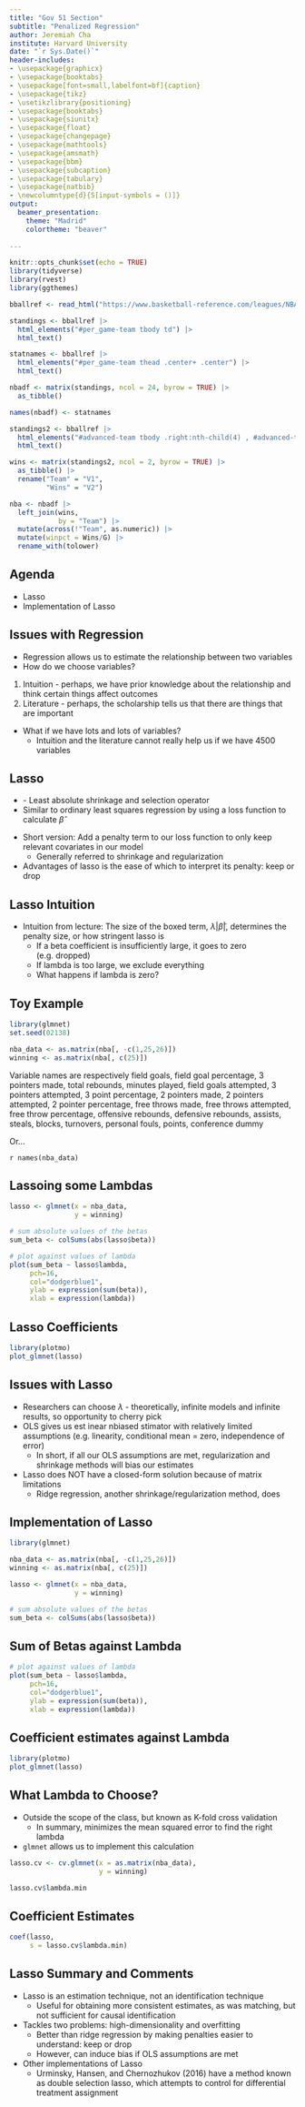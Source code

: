```yaml
---
title: "Gov 51 Section"
subtitle: "Penalized Regression"
author: Jeremiah Cha
institute: Harvard University
date: "`r Sys.Date()`"
header-includes:
- \usepackage{graphicx} 
- \usepackage{booktabs} 
- \usepackage[font=small,labelfont=bf]{caption}
- \usepackage{tikz}
- \usetikzlibrary{positioning}
- \usepackage{booktabs}
- \usepackage{siunitx}
- \usepackage{float}
- \usepackage{changepage}
- \usepackage{mathtools}
- \usepackage{amsmath}
- \usepackage{bbm}
- \usepackage{subcaption}
- \usepackage{tabulary}
- \usepackage{natbib}
- \newcolumntype{d}{S[input-symbols = ()]}
output: 
  beamer_presentation:
    theme: "Madrid"
    colortheme: "beaver"
  
---
```


```r
knitr::opts_chunk$set(echo = TRUE)
library(tidyverse)
library(rvest)
library(ggthemes)

bballref <- read_html("https://www.basketball-reference.com/leagues/NBA_2024.html")

standings <- bballref |> 
  html_elements("#per_game-team tbody td") |> 
  html_text()

statnames <- bballref |> 
  html_elements("#per_game-team thead .center+ .center") |> 
  html_text()

nbadf <- matrix(standings, ncol = 24, byrow = TRUE) |> 
  as_tibble() 

names(nbadf) <- statnames

standings2 <- bballref |> 
  html_elements("#advanced-team tbody .right:nth-child(4) , #advanced-team tbody th+ .left") |>
  html_text()

wins <- matrix(standings2, ncol = 2, byrow = TRUE) |> 
  as_tibble() |> 
  rename("Team" = "V1",
         "Wins" = "V2")

nba <- nbadf |> 
  left_join(wins, 
            by = "Team") |> 
  mutate(across(!"Team", as.numeric)) |> 
  mutate(winpct = Wins/G) |> 
  rename_with(tolower)
```

## Agenda

- Lasso
- Implementation of Lasso 

## Issues with Regression

- Regression allows us to estimate the relationship between two variables
- \textbf{Problem:} How do we choose variables?

1. Intuition - perhaps, we have prior knowledge about the relationship and think certain things affect outcomes
2. Literature - perhaps, the scholarship tells us that there are things that are important 

- \textbf{Problem 2:} What if we have lots and lots of variables? 
  - \pause Intuition and the literature cannot really help us if we have 4500 variables 

## Lasso

- \textbf{Lasso} - Least absolute shrinkage and selection operator 
- Similar to ordinary least squares regression by using a loss function to calculate $\widehat \beta$

\begin{equation}
  \widehat \beta = \underset{\widetilde \beta}{\text{argmin}} \frac{1}{2} \sum_{i=1}^N (Y_i - \widetilde \beta X)^2 + \boxed{\lambda |\widetilde \beta|}
\end{equation}

- Short version: Add a penalty term to our loss function to only keep relevant covariates in our model 
  - Generally referred to shrinkage and regularization
- Advantages of lasso is the ease of which to interpret its penalty: keep or drop 

## Lasso Intuition 

- Intuition from lecture: The size of the boxed term, $\lambda |\widetilde \beta|$, determines the penalty size, or how stringent lasso is
  - If a beta coefficient is insufficiently large, it goes to zero (e.g. dropped)
  - If lambda is too large, we exclude everything 
  - What happens if lambda is zero? 

## Toy Example

```r
library(glmnet)
set.seed(02138)

nba_data <- as.matrix(nba[, -c(1,25,26)])
winning <- as.matrix(nba[, c(25)])
```

Variable names are respectively field goals, field goal percentage, 3 pointers made, total rebounds, minutes played, field goals attempted, 3 pointers attempted, 3 point percentage, 2 pointers made, 2 pointers attempted, 2 pointer percentage, free throws made, free throws attempted, free throw percentage, offensive rebounds, defensive rebounds, assists, steals, blocks, turnovers, personal fouls, points, conference dummy

Or...

`r names(nba_data)`

\textbf{What factors contribute to winning basketball?}

## Lassoing some Lambdas

```r
lasso <- glmnet(x = nba_data, 
                y = winning)

# sum absolute values of the betas
sum_beta <- colSums(abs(lasso$beta))

# plot against values of lambda
plot(sum_beta ~ lasso$lambda, 
     pch=16, 
     col="dodgerblue1",
     ylab = expression(sum(beta)),
     xlab = expression(lambda))
```

## Lasso Coefficients

```r
library(plotmo)
plot_glmnet(lasso)
```

## Issues with Lasso

- Researchers can choose $\lambda$ - theoretically, infinite models and infinite results, so opportunity to cherry pick 
- OLS gives us \textbf{B}est \textbf{L}inear \textbf{U}nbiased \textbf{E}stimator with relatively limited assumptions (e.g. linearity, conditional mean = zero, independence of error)
  - In short, if all our OLS assumptions are met, regularization and shrinkage methods will bias our estimates 
- Lasso does NOT have a closed-form solution because of matrix limitations 
  - Ridge regression, another shrinkage/regularization method, does 

## Implementation of Lasso

```r
library(glmnet)

nba_data <- as.matrix(nba[, -c(1,25,26)])
winning <- as.matrix(nba[, c(25)])

lasso <- glmnet(x = nba_data, 
                y = winning)

# sum absolute values of the betas
sum_beta <- colSums(abs(lasso$beta))

```

## Sum of Betas against Lambda

```r
# plot against values of lambda
plot(sum_beta ~ lasso$lambda, 
     pch=16, 
     col="dodgerblue1",
     ylab = expression(sum(beta)),
     xlab = expression(lambda))
```

## Coefficient estimates against Lambda

```r
library(plotmo)
plot_glmnet(lasso)
```

## What Lambda to Choose? 

- Outside the scope of the class, but known as K-fold cross validation 
  - In summary, minimizes the mean squared error to find the right lambda
- `glmnet` allows us to implement this calculation

```r
lasso.cv <- cv.glmnet(x = as.matrix(nba_data),
                      y = winning)

lasso.cv$lambda.min
```


## Coefficient Estimates

\tiny

```r
coef(lasso, 
     s = lasso.cv$lambda.min)
```

\normalsize

## Lasso Summary and Comments

- Lasso is an estimation technique, not an identification technique
  - Useful for obtaining more consistent estimates, as was matching, but not sufficient for causal identification
- Tackles two problems: high-dimensionality and overfitting
  - Better than ridge regression by making penalties easier to understand: keep or drop 
  - However, can induce bias if OLS assumptions are met 
- Other implementations of Lasso 
  - Urminsky, Hansen, and Chernozhukov (2016) have a method known as double selection lasso, which attempts to control for differential treatment assignment 
